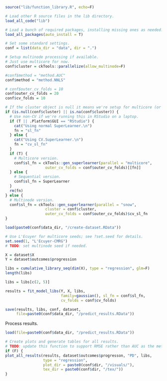 ```r
source("lib/function_library.R", echo=F)

# Load other R source files in the lib directory.
load_all_code("lib")

# Load a bunch of required packages, installing missing ones as needed.
load_all_packages(auto_install = T)

# Set some standard settings.
conf = list(data_dir = "data", dir = ".")
```

```r
# Setup multinode processing if available.
# Just use multicore for now.
conf$cluster = ckTools::parallelize(allow_multinode=F)

#conf$method = "method.AUC"
conf$method = "method.NNLS"

# conf$outer_cv_folds = 10
conf$outer_cv_folds = 20
conf$cv_folds = 10

# If the cluster object is null it means we're setup for multicore (or nuthin).
if (is.null(conf$cluster) || is.na(conf$cluster)) {
  # Use non-CV if we're running this in RStudio on a laptop.
  if (T || .Platform$GUI == "RStudio") {
    cat("Using normal SuperLearner.\n")
    fn = "sl_fn"
  } else {
    cat("Using CV.SuperLearner.\n")
    fn = "cv_sl_fn"
  }
  if (T) { 
    # Multicore version.
    conf$sl_fn = ckTools::gen_superlearner(parallel = "multicore",
                  outer_cv_folds = conf$outer_cv_folds)[[fn]]
  } else {
    # Sequential version.
    conf$sl_fn = SuperLearner
  }
  rm(fn)
} else {
  # Multinode version.
  conf$sl_fn = ckTools::gen_superlearner(parallel = "snow",
                  cluster = conf$cluster,
                  outer_cv_folds = conf$outer_cv_folds)$cv_sl_fn
}
```

```r
load(paste0(conf$data_dir, "/create-dataset.RData"))

# Use L'Ecuyer for multicore seeds; see ?set.seed for details.
set.seed(1, "L'Ecuyer-CMRG")
# TODO: set multinode seed if needed.

X = dataset$X
Y = dataset$outcomes$progression

libs = cumulative_library_seq(dim(X), type = "regression", glm=F)
length(libs)

libs = libs[c(2, 5)]

results = fit_model_libs(Y, X, libs,
                         family=gaussian(), sl_fn = conf$sl_fn,
                         cv_folds = conf$cv_folds)

save(results, libs, conf, dataset,
     file=paste0(conf$data_dir, "/predict_results.RData"))
```

Process results.

```r
load(file=paste0(conf$data_dir, "/predict_results.RData"))

# Create plots and generate tables for all results.
# TODO: update this function to support RMSE rather than AUC as the metric.
if (F) {
plot_all_results(results, dataset$outcomes$progresson, "PD", libs,
                 type = "regression",
                 plot_dir = paste0(conf$dir, "/visuals/"),
                 tex_dir = paste0(conf$dir, "/tex/"))
}

```
